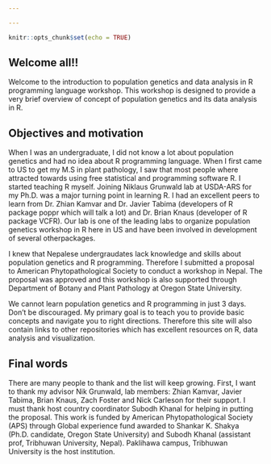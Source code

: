 ```yaml
---

---
```


```r
knitr::opts_chunk$set(echo = TRUE)
```



## Welcome all!!


Welcome to the introduction to population genetics and data analysis in R programming language workshop. This workshop is designed to provide a very brief overview of concept of population genetics and its data analysis in R. 

## Objectives and motivation


When I was an undergraduate, I did not know a lot about population genetics and had no idea about R programming language. When I first came to US to get my M.S in plant pathology, I saw that most people where attracted towards using free statistical and programming software R. I started teaching R myself. Joining Niklaus Grunwald lab at USDA-ARS for my Ph.D. was a major turning point in learning R. I had an excellent peers to learn from Dr. Zhian Kamvar and Dr. Javier Tabima (developers of R package poppr which will talk a lot) and Dr. Brian Knaus (developer of R package VCFR). Our lab is one of the leading labs to organize population genetics workshop in R here in US and have been involved in development of several otherpackages. 

I knew that Nepalese undergraudates lack knowledge and skills about population genetics and R programming. Therefore I submitted a proposal to American Phytopathological Society to conduct a workshop in Nepal. The proposal was approved and this workshop is also supported through Department of Botany and Plant Pathology at Oregon State University.


We cannot learn population genetics and R programming in just 3 days. Don't be discouraged. My primary goal is to teach you to provide basic concepts and navigate you to right directions. Therefore this site will also contain links to other repositories which has excellent resources on R, data analysis and visualization.   


## Final words

There are many people to thank and the list will keep growing. First, I want to thank my advisor Nik Grunwald, lab members: Zhian Kamvar, Javier Tabima, Brian Knaus, Zach Foster and Nick Carleson for their support. I must thank host country coordinator Subodh Khanal for helping in putting the proposal. This work is funded by American Phytopathological Society (APS) through Global experience fund awarded to Shankar K. Shakya (Ph.D. candidate, Oregon State University) and Subodh Khanal (assistant prof, Tribhuwan University, Nepal). Paklihawa campus, Tribhuwan University is the host institution. 